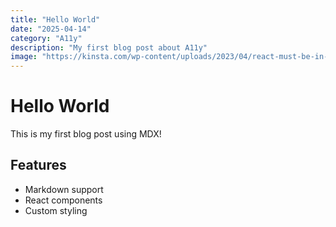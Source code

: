 ```yaml
---
title: "Hello World"
date: "2025-04-14"
category: "A11y"
description: "My first blog post about A11y"
image: "https://kinsta.com/wp-content/uploads/2023/04/react-must-be-in-scope-when-using-jsx.jpg"
---
```


# Hello World

This is my first blog post using MDX!

## Features

- Markdown support
- React components
- Custom styling
